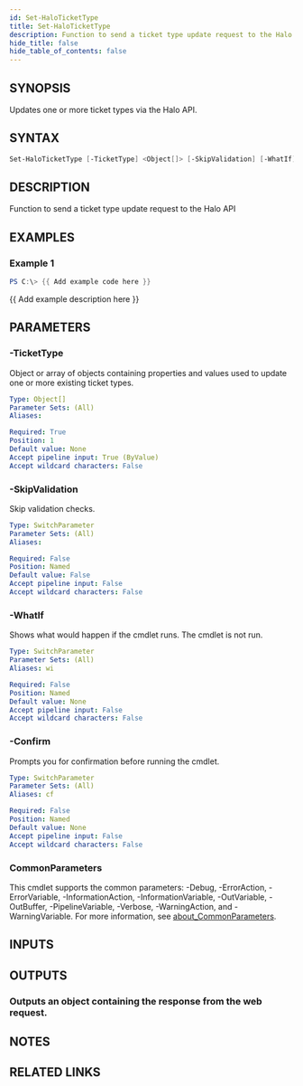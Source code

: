 ```yaml
---
id: Set-HaloTicketType
title: Set-HaloTicketType
description: Function to send a ticket type update request to the Halo API
hide_title: false
hide_table_of_contents: false
---
```


## SYNOPSIS

Updates one or more ticket types via the Halo API.

## SYNTAX

```powershell
Set-HaloTicketType [-TicketType] <Object[]> [-SkipValidation] [-WhatIf] [-Confirm] [<CommonParameters>]
```

## DESCRIPTION

Function to send a ticket type update request to the Halo API

## EXAMPLES

### Example 1

```powershell
PS C:\> {{ Add example code here }}
```

{{ Add example description here }}

## PARAMETERS

### -TicketType

Object or array of objects containing properties and values used to update one or more existing ticket types.

```yaml
Type: Object[]
Parameter Sets: (All)
Aliases:

Required: True
Position: 1
Default value: None
Accept pipeline input: True (ByValue)
Accept wildcard characters: False
```

### -SkipValidation

Skip validation checks.

```yaml
Type: SwitchParameter
Parameter Sets: (All)
Aliases:

Required: False
Position: Named
Default value: False
Accept pipeline input: False
Accept wildcard characters: False
```

### -WhatIf

Shows what would happen if the cmdlet runs.
The cmdlet is not run.

```yaml
Type: SwitchParameter
Parameter Sets: (All)
Aliases: wi

Required: False
Position: Named
Default value: None
Accept pipeline input: False
Accept wildcard characters: False
```

### -Confirm

Prompts you for confirmation before running the cmdlet.

```yaml
Type: SwitchParameter
Parameter Sets: (All)
Aliases: cf

Required: False
Position: Named
Default value: None
Accept pipeline input: False
Accept wildcard characters: False
```

### CommonParameters

This cmdlet supports the common parameters: -Debug, -ErrorAction, -ErrorVariable, -InformationAction, -InformationVariable, -OutVariable, -OutBuffer, -PipelineVariable, -Verbose, -WarningAction, and -WarningVariable. For more information, see [about_CommonParameters](http://go.microsoft.com/fwlink/?LinkID=113216).

## INPUTS

## OUTPUTS

### Outputs an object containing the response from the web request.

## NOTES

## RELATED LINKS
